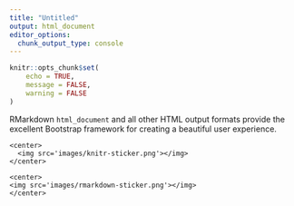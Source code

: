 ```yaml
---
title: "Untitled"
output: html_document
editor_options: 
  chunk_output_type: console
---
```


```r
knitr::opts_chunk$set(
	echo = TRUE,
	message = FALSE,
	warning = FALSE
)
```

RMarkdown `html_document` and all other HTML output formats provide the excellent Bootstrap framework for creating a beautiful user experience.

<div class="row">
  <div class="col-md-6">
    <center>
      <img src='images/knitr-sticker.png'></img>
    </center>
  </div>
  <div class="col-md-6">
    <center>
    <img src='images/rmarkdown-sticker.png'></img>
    </center>
  </div>
</div>